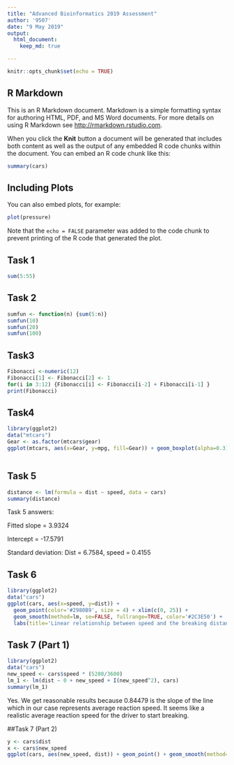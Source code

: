 ---
title: "Advanced Bioinformatics 2019 Assessment"
author: '9507'
date: "9 May 2019"
output: 
  html_document:
    keep_md: true

---

```{r setup, include=FALSE}
knitr::opts_chunk$set(echo = TRUE)
```

## R Markdown

This is an R Markdown document. Markdown is a simple formatting syntax for authoring HTML, PDF, and MS Word documents. For more details on using R Markdown see <http://rmarkdown.rstudio.com>.

When you click the **Knit** button a document will be generated that includes both content as well as the output of any embedded R code chunks within the document. You can embed an R code chunk like this:

```{r cars}
summary(cars)
```

## Including Plots

You can also embed plots, for example:

```{r pressure, echo=FALSE}
plot(pressure)
```

Note that the `echo = FALSE` parameter was added to the code chunk to prevent printing of the R code that generated the plot.

## Task 1
```{r, comment=NA}
sum(5:55)

```

## Task 2
```{r, comment=NA}
sumfun <- function(n) {sum(5:n)}
sumfun(10)
sumfun(20)
sumfun(100)
```

## Task3
```{r, comment=NA}
Fibonacci <-numeric(12)
Fibonacci[1] <- Fibonacci[2] <- 1
for(i in 3:12) {Fibonacci[i] <- Fibonacci[i-2] + Fibonacci[i-1] }
print(Fibonacci)
```
## Task4
```{r, comment=NA}
library(ggplot2)
data("mtcars")
Gear <- as.factor(mtcars$gear) 
ggplot(mtcars, aes(x=Gear, y=mpg, fill=Gear)) + geom_boxplot(alpha=0.3)



```


## Task 5
```{r, comment=NA}
distance <- lm(formula = dist ~ speed, data = cars)
summary(distance)
```
Task 5 answers:  

Fitted slope = 3.9324  

Intercept = -17.5791  

Standard deviation: Dist = 6.7584, speed = 0.4155  

## Task 6
```{r, comment=NA}
library(ggplot2)
data("cars")
ggplot(cars, aes(x=speed, y=dist)) + 
  geom_point(color='#2980B9', size = 4) + xlim(c(0, 25)) + 
  geom_smooth(method=lm, se=FALSE, fullrange=TRUE, color='#2C3E50') + 
  labs(title='Linear relationship between speed and the breaking distance', x='Speed in mph', y='Breaking Distance in feet')
```

## Task 7 (Part 1)
```{r, comment=NA}
library(ggplot2)
data("cars")
new_speed <- cars$speed * (5280/3600)
lm_1 <- lm(dist ~ 0 + new_speed + I(new_speed^2), cars)
summary(lm_1)

```
Yes. We get reasonable results because 0.84479 is the slope of the line which in our case represents average reaction speed. It seems like a realistic average reaction speed for the driver to start breaking. 

##Task 7 (Part 2)
```{r, comment=NA}
y <- cars$dist
x <- cars$new_speed
ggplot(cars, aes(new_speed, dist)) + geom_point() + geom_smooth(method='lm', formula="y~0+x+I(x^2)") + labs(title ="Average reaction time for driver to start breaking", x="New Speed in seconds", y="Distance in feet")


```

